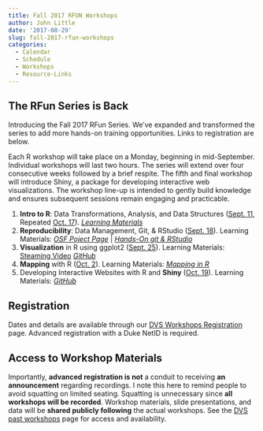 ```yaml
---
title: Fall 2017 RFUN Workshops
author: John Little
date: '2017-08-29'
slug: fall-2017-rfun-workshops
categories:
  - Calendar
  - Schedule
  - Workshops
  - Resource-Links
---
```


## The RFun Series is Back

Introducing the Fall 2017 RFun Series.  We've expanded and transformed the series to add more hands-on training opportunities.  Links to registration are below.   

Each R workshop will take place on a Monday, beginning in mid-September.  Individual workshops will last two hours.  The series will extend over four consecutive weeks followed by a brief respite.  The fifth and final workshop will introduce Shiny, a package for developing interactive web visualizations. The workshop line-up is intended to gently build knowledge and ensures subsequent sessions remain engaging and practicable.

1. **Intro to R**: Data Transformations, Analysis, and Data Structures ([Sept. 11](http://duke.libcal.com/event/3442483?hs=a), Repeated [Oct. 17](http://duke.libcal.com/event/3442545?hs=a)).  [*Learning Materials*](/intro2r/)
1. **Reproducibility**: Data Management, Git, & RStudio ([Sept. 18](http://duke.libcal.com/event/3442538?hs=a)). Learning Materials: [*OSF Poject Page*](https://osf.io/r6wfk/) |  [*Hands-On git & RStudio*](/git/)
1. **Visualization** in R using ggplot2 ([Sept. 25](http://duke.libcal.com/event/3442555?hs=a)).  Learning Materials:  [Steaming Video](https://library.capture.duke.edu/Panopto/Pages/Viewer.aspx?id=d7516f8a-1d1c-42d9-ad66-6534ffaec690)  [*GitHub*](https://github.com/amzoss/ggplot2-F17)
1. **Mapping** with R ([Oct. 2](http://duke.libcal.com/event/3442511?hs=a)). Learning Materials: [*Mapping in R*](https://github.com/libjohn/mapping-with-R)
1. Developing Interactive Websites with R and **Shiny** ([Oct. 19](http://duke.libcal.com/event/3442422?hs=a)).  Learning Materials: [*GitHub*](https://github.com/herndonj/intro2shiny_fall2017)

## Registration
Dates and details are available through our [DVS Workshops Registration](http://library.duke.edu/data/news) page.  Advanced registration with a Duke NetID is required.  

## Access to Workshop Materials
Importantly, **advanced registration is not** a conduit to receiving **an announcement** regarding recordings.  I note this here to remind people to avoid squatting on limited seating.  Squatting is unnecessary since **all workshops will be recorded**.  Workshop materials, slide presentations, and data will be **shared publicly following** the actual workshops.  See the [DVS past workshops](http://library.duke.edu/data/news/past-workshops) page for access and availability.  

